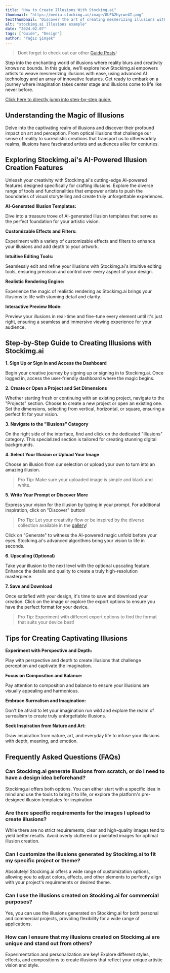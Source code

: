 ```yaml
---
title: "How to Create Illusions With Stockimg.ai"
thumbnail: "https://media.stockimg.ai/image/GUFA2hyrwe4I.png"
textThumbnail: "Discover the art of creating mesmerizing illusions with Stockimg.ai. Explore our intuitive platform's tools and templates to craft stunning visual tricks effortlessly. Unlock your creativity and captivate audiences with captivating illusions, perfect for any project or theme."
alt: "stockimg.ai Illusions example"
date: "2024.02.07"
tags: ["Guide", "Design"]
author: "Yağız Şimşek"
---
```


<CustomImage
    src="https://media.stockimg.ai/image/GUFA2hyrwe4I.png"
    alt="stockimg.ai Illusions example"
/>

> Dont forget to check out our other [Guide Posts](https://stockimg.ai/blog/guide)!

Step into the enchanting world of illusions where reality blurs and creativity knows no bounds. In this guide, we'll explore how Stockimg.ai empowers artists to weave mesmerizing illusions with ease, using advanced AI technology and an array of innovative features. Get ready to embark on a journey where imagination takes center stage and illusions come to life like never before.

[Click here to directly jump into step-by-step guide.](https://stockimg.ai/blog/design/how-to-create-illusions-with-stockimg#step-by-step-guide-to-creating-illusions-with-stockimgai)

## Understanding the Magic of Illusions

Delve into the captivating realm of illusions and discover their profound impact on art and perception. From optical illusions that challenge our sense of reality to surrealistic creations that transport us to otherworldly realms, illusions have fascinated artists and audiences alike for centuries.

## Exploring Stockimg.ai's AI-Powered Illusion Creation Features

Unleash your creativity with Stockimg.ai's cutting-edge AI-powered features designed specifically for crafting illusions. Explore the diverse range of tools and functionalities that empower artists to push the boundaries of visual storytelling and create truly unforgettable experiences.

**AI-Generated Illusion Templates:**

Dive into a treasure trove of AI-generated illusion templates that serve as the perfect foundation for your artistic vision.

**Customizable Effects and Filters:**

Experiment with a variety of customizable effects and filters to enhance your illusions and add depth to your artwork.

**Intuitive Editing Tools:**

Seamlessly edit and refine your illusions with Stockimg.ai's intuitive editing tools, ensuring precision and control over every aspect of your design.

**Realistic Rendering Engine:**

Experience the magic of realistic rendering as Stockimg.ai brings your illusions to life with stunning detail and clarity.

**Interactive Preview Mode:**

Preview your illusions in real-time and fine-tune every element until it's just right, ensuring a seamless and immersive viewing experience for your audience.

## Step-by-Step Guide to Creating Illusions with Stockimg.ai

**1. Sign Up or Sign In and Access the Dashboard**

<CustomImage
    src="https://raw.githubusercontent.com/Abdurrahman-Subh/mdx-blog/main/images/stockimg-home.png"
    alt="stockimg.ai home"
/>

Begin your creative journey by signing up or signing in to Stockimg.ai. Once logged in, access the user-friendly dashboard where the magic begins.

**2. Create or Open a Project and Set Dimensions**

<CustomImage
    src="https://raw.githubusercontent.com/Abdurrahman-Subh/mdx-blog/main/images/stockimg-dashboard.png"
    alt="stockimg.ai dashboard"
/>

Whether starting fresh or continuing with an existing project, navigate to the "Projects" section. Choose to create a new project or open an existing one. Set the dimensions, selecting from vertical, horizontal, or square, ensuring a perfect fit for your vision.

**3. Navigate to the "Illusions" Category**

<CustomImage
    src="https://raw.githubusercontent.com/Abdurrahman-Subh/mdx-blog/main/images/stockimg-illusion-category.png"
    alt="finding illusions category"
/>

On the right side of the interface, find and click on the dedicated "Illusions" category. This specialized section is tailored for creating stunning digital backgrounds.

**4. Select Your Illusion or Upload Your Image**

<CustomImage
    src="https://raw.githubusercontent.com/Abdurrahman-Subh/mdx-blog/main/images/stockimg-create-illusion.gif"
    alt="uploading images"
/>

Choose an illusion from our selection or upload your own to turn into an amazing illusion.

> Pro Tip: Make sure your uploaded image is simple and black and white.

**5. Write Your Prompt or Discover More**

<CustomImage
    src="https://raw.githubusercontent.com/Abdurrahman-Subh/mdx-blog/main/images/stockimg-create-illusion.gif"
    alt="writing prompts and generating"
/>

Express your vision for the illusion by typing in your prompt. For additional inspiration, click on "Discover" button!

> Pro Tip: Let your creativity flow or be inspired by the diverse collection available in the [gallery](https://stockimg.ai/blog/design)!

Click on "Generate" to witness the AI-powered magic unfold before your eyes. Stockimg.ai's advanced algorithms bring your vision to life in seconds.

**6. Upscaling (Optional)**

<CustomImage
    src="https://raw.githubusercontent.com/Abdurrahman-Subh/mdx-blog/main/images/stockimg-upscale-illusion.gif"
    alt="upscaling"
/>

Take your illusion to the next level with the optional upscaling feature. Enhance the details and quality to create a truly high-resolution masterpiece.

**7. Save and Download**

<CustomImage
    src="https://raw.githubusercontent.com/Abdurrahman-Subh/mdx-blog/main/images/stockimg-download-illusion.gif"
    alt="saving"
/>

Once satisfied with your design, it's time to save and download your creation. Click on the image or explore the export options to ensure you have the perfect format for your device.

> Pro Tip: Experiment with different export options to find the format that suits your device best!


## Tips for Creating Captivating Illusions

**Experiment with Perspective and Depth:**

Play with perspective and depth to create illusions that challenge perception and captivate the imagination.

**Focus on Composition and Balance:**

Pay attention to composition and balance to ensure your illusions are visually appealing and harmonious.

**Embrace Surrealism and Imagination:**

Don't be afraid to let your imagination run wild and explore the realm of surrealism to create truly unforgettable illusions.

**Seek Inspiration from Nature and Art:**

Draw inspiration from nature, art, and everyday life to infuse your illusions with depth, meaning, and emotion.

## Frequently Asked Questions (FAQs)

### Can Stockimg.ai generate illusions from scratch, or do I need to have a design idea beforehand?

Stockimg.ai offers both options. You can either start with a specific idea in mind and use the tools to bring it to life, or explore the platform's pre-designed illusion templates for inspiration

### Are there specific requirements for the images I upload to create illusions?

While there are no strict requirements, clear and high-quality images tend to yield better results. Avoid overly cluttered or pixelated images for optimal illusion creation.

### Can I customize the illusions generated by Stockimg.ai to fit my specific project or theme?

Absolutely! Stockimg.ai offers a wide range of customization options, allowing you to adjust colors, effects, and other elements to perfectly align with your project's requirements or desired theme.

### Can I use the illusions created on Stockimg.ai for commercial purposes?

Yes, you can use the illusions generated on Stockimg.ai for both personal and commercial projects, providing flexibility for a wide range of applications.

### How can I ensure that my illusions created on Stockimg.ai are unique and stand out from others?

Experimentation and personalization are key! Explore different styles, effects, and compositions to create illusions that reflect your unique artistic vision and style.
